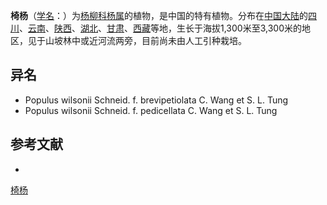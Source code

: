 {{Speciesbox
| name = 椅杨
| status = 
| status_system = 
| image =
| genus = Populus
| species = wilsonii
| authority = Schneid.
| subdivision_ranks =[[变型|变型]]
| subdivision =
* 椅杨 ''P. w.'' f. ''wilsonii''
* [[短柄椅杨|短柄椅杨]] ''P. w.'' f. ''brevipetiolata''
* [[长果柄椅杨|长果柄椅杨]] ''P. w.'' f. ''pedicellata''
}}

'''椅杨'''（[[学名|学名]]：{{lang|la|''Populus wilsonii''}}）为[[杨柳科|杨柳科]][[杨属|杨属]]的植物，是中国的特有植物。分布在[[中国大陆|中国大陆]]的[[四川|四川]]、[[云南|云南]]、[[陕西|陕西]]、[[湖北|湖北]]、[[甘肃|甘肃]]、[[西藏|西藏]]等地，生长于海拔1,300米至3,300米的地区，见于山坡林中或近河流两旁，目前尚未由人工引种栽培。

== 异名 ==
* Populus wilsonii Schneid. f. brevipetiolata C. Wang et S. L. Tung
* Populus wilsonii Schneid. f. pedicellata C. Wang et S. L. Tung

== 参考文献 ==
<div class="references-small">
* {{cite web| url =http://www.bioinfo.cn/db05/KmzwSpecies.php?action=view&id=20352| title =椅杨（原变型）| work =《中国高等植物数据库全库》| publisher =中国科学院微生物研究所| author =昆明植物研究所| accessdate =2009-02-25| deadurl =yes| archiveurl =https://web.archive.org/web/20160305070404/http://www.bioinfo.cn/db05/KmzwSpecies.php?action=view&id=20352| archivedate =2016-03-05}}
</div>
{{Taxonbar|from=Q6772356}}

[[Category:杨属|椅杨]]


{{植物小作品}}
